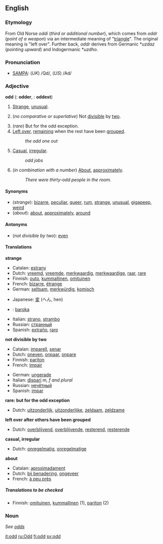 ==English==
===Etymology===
From Old Norse ''oddi'' (''third or additional number''), which comes from ''oddr'' (''point of a weapon'') via an intermediate meaning of "[[triangle]]". The original meaning is "left over".  Further back, ''oddr'' derives from Germanic *''uzdaz'' (''pointing upward'') and Indogermanic *''uzdho''.

===Pronunciation===
*[[w:SAMPA|SAMPA]]: (''UK'') /Qd/, (''US'') /Ad/

===Adjective===
'''odd''' ({{compar}}: '''odder''', {{superl}}: '''oddest''')

#[[Strange]], [[unusual]].
#{{arithmetic}} (''no comparative or superlative'') Not [[divisible]] by [[two]].
#(''rare'') But for the odd exception. <!--self-referential definition?-->
#[[leave over|Left over]], [[remain]]ing when the rest have been [[group]]ed.
#:''the odd one out''
#[[Casual]], [[irregular]].
#:''odd jobs''
#(''in combination with a number'') [[About]], [[approximately]].
#:''There were thirty-odd people in the room.''

====Synonyms====
*(''strange''): [[bizarre]], [[peculiar]], [[queer]], [[rum]], [[strange]], [[unusual]], [[gigapeep]], [[weird]]
*(''about''): [[about]], [[approximately]], [[around]]

====Antonyms====
*(''not divisible by two''): [[even]]

====Translations====

'''strange'''
{{top}}
*Catalan: [[estrany]]
*Dutch: [[vreemd]], [[vreemde]], [[merkwaardig]], [[merkwaardige]], [[raar]], [[rare]]
*Finnish: [[outo]], [[kummallinen]], [[omituinen]]
*French: [[bizarre#French|bizarre]], [[étrange]]
*German: [[seltsam]], [[merkwürdig]], [[komisch]]
{{mid}}
*Japanese: [[変]] (へん, hen)
* {{io}}: [[baroka]]
*Italian: [[strano]], [[strambo]]
*Russian: [[странный]]
*Spanish: [[extraño]], [[raro#Spanish|raro]]
{{bottom}}

'''not divisible by two'''
{{top}}
*Catalan: [[imparell]], [[senar]]
*Dutch: [[oneven]], [[onpaar]], [[onpare]]
*Finnish: [[pariton]]
*French: [[impair#French|impair]]
{{mid}}
*German: [[ungerade]]
*Italian: [[dispari]] ''m, f and plural''
*Russian: [[нечётный]]
*Spanish: [[impar]]
{{bottom}}

'''rare: but for the odd exception'''
{{top}}
*Dutch: [[uitzonderlijk]], [[uitzonderlijke]], [[zeldaam]], [[zeldzame]]
{{bottom}}

'''left over after others have been grouped'''
{{top}}
*Dutch: [[overblijvend]], [[overblijvende]], [[resterend]], [[resterende]]
{{mid}}
{{bottom}}

'''casual, irregular'''
{{top}}
*Dutch: [[onregelmatig]], [[onregelmatige]]
{{mid}}
{{bottom}}

'''about'''
{{top}}
*Catalan: [[aproximadament]]
*Dutch: [[bij benadering]], [[ongeveer]]
*French: [[à peu près]]
{{mid}}
{{bottom}}

=====Translations to be checked=====
<!--Remove this section once all translations have been put into the tables above-->
{{checktrans}}

*Finnish: [[omituinen]], [[kummallinen]] (1), [[pariton]] (2)

===Noun===
''See [[odds]]''

[[it:odd]]
[[ru:Odd]]
[[fi:odd]]
[[sv:odd]]